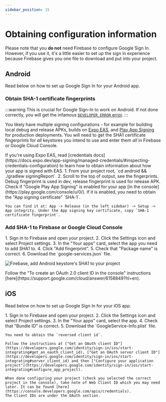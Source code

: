 ```yaml
---
sidebar_position: 15
---
```


# Obtaining configuration information

Please note that you **do not** need Firebase to configure Google Sign In. However, if you use it, it's a little easier to set up the sign in experience because Firebase gives you one file to download and put into your project.

## Android

Read below on how to set up Google Sign In for your Android app.

### Obtain SHA-1 certificate fingerprints

:::warning
This is crucial for Google Sign-In to work on Android. If not done correctly, you will get the infamous [`DEVELOPER_ERROR` error](/docs/troubleshooting#developer_error).
:::

You likely have multiple signing configurations - for example for building local debug and release APKs, builds on [Expo EAS](https://docs.expo.dev/app-signing/managed-credentials/#inspecting-credentials-configuration), and [Play App Signing](https://support.google.com/googleplay/android-developer/answer/9842756?hl=en) for production deployments. You will need to get the SHA1 certificate fingerprints
for _all_ keystores you intend to use and enter them _all_ in Firebase or Google Cloud Console.


<Tabs>
  <TabItem value="eas" label="When using Expo EAS">
    If you're using Expo EAS, read [credentials docs](https://docs.expo.dev/app-signing/managed-credentials/#inspecting-credentials-configuration) to learn how to obtain information about how your app is signed with EAS.
  </TabItem>
<TabItem value="local" label="When developing locally">
  1. From your project root, `cd android && ./gradlew signingReport`.
  2. Scroll to the top of output, see the fingerprints. Debug fingerprint is used in dev,
  release fingerprint is used for release APK.
</TabItem>

  <TabItem value="playStore" label="When releasing via Google Play Store">
    Check if "Google Play App Signing" is enabled for your app [in the console](https://play.google.com/console/u/0/).
    If it is enabled, you need to obtain the "App signing certificate" `SHA-1`.

    You can find it at: App -> Release (in the left sidebar) -> Setup -> App integrity. Under the App signing key certificate, copy `SHA-1 certificate fingerprint`.

  </TabItem>
</Tabs>

### Add SHA-1 to Firebase or Google Cloud Console

<Tabs>
  <TabItem value="firebase" label="When using Firebase">
1. Sign in to Firebase and open your project.
2. Click the Settings icon and select Project settings.
3. In the "Your apps" card, select the app you need to add SHA1 to.
4. Click "Add fingerprint".
5. Check that "Package name" is correct.
6. Download the `google-services.json` file.

![Firebase, add Android keystore's SHA1 to your project](/img/android-fingerprint-firebase.png)

  </TabItem>

<TabItem value="cloud-console" label="When not using Firebase">
  Follow the "To create an OAuth 2.0 client ID in the console" instructions
  [here](https://support.google.com/cloud/answer/6158849?hl=en).
</TabItem>

</Tabs>

## iOS

Read below on how to set up Google Sign In for your iOS app.

<Tabs>
  <TabItem value="firebase" label="When using Firebase">
1. Sign in to Firebase and open your project.
2. Click the Settings icon and select Project settings.
3. In the "Your apps" card, select the app.
4. Check that "Bundle ID" is correct.
5. Download the `GoogleService-Info.plist` file.

  </TabItem>

  <TabItem value="cloud-console" label="When not using Firebase">

    You need to obtain the `reversed client id`.

    Follow the instructions at ["Get an OAuth client ID"](https://developers.google.com/identity/sign-in/ios/start-integrating#get_an_oauth_client_id), ["Get an OAuth server client ID"](https://developers.google.com/identity/sign-in/ios/start-integrating#server_client_id) and then ["Configure your application project"](https://developers.google.com/identity/sign-in/ios/start-integrating#configure_app_project).

    When done configuring your project (check you selected the correct project in the console), take note of Web Client ID which you may need later. It can be found [here](https://console.developers.google.com/apis/credentials).
    The Client IDs are under the OAuth section.

  </TabItem>

</Tabs>
